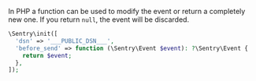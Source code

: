 In PHP a function can be used to modify the event or return a completely new one. If you return `null`, the event will be discarded.

```php
\Sentry\init([
  'dsn' => '___PUBLIC_DSN___',
  'before_send' => function (\Sentry\Event $event): ?\Sentry\Event {
    return $event;
  },
]);
```
